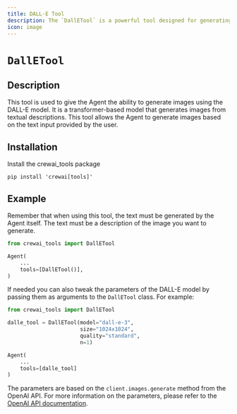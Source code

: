 ```yaml
---
title: DALL-E Tool
description: The `DallETool` is a powerful tool designed for generating images from textual descriptions.
icon: image
---
```


# `DallETool`

## Description

This tool is used to give the Agent the ability to generate images using the DALL-E model. It is a transformer-based model that generates images from textual descriptions. 
This tool allows the Agent to generate images based on the text input provided by the user.

## Installation

Install the crewai_tools package
```shell
pip install 'crewai[tools]'
```

## Example

Remember that when using this tool, the text must be generated by the Agent itself. The text must be a description of the image you want to generate.

```python Code
from crewai_tools import DallETool

Agent(
    ...
    tools=[DallETool()],
)
```

If needed you can also tweak the parameters of the DALL-E model by passing them as arguments to the `DallETool` class. For example:

```python Code
from crewai_tools import DallETool

dalle_tool = DallETool(model="dall-e-3",
                       size="1024x1024",
                       quality="standard",
                       n=1)

Agent(
    ...
    tools=[dalle_tool]
)
```

The parameters are based on the `client.images.generate` method from the OpenAI API. For more information on the parameters, 
please refer to the [OpenAI API documentation](https://platform.openai.com/docs/guides/images/introduction?lang=python).